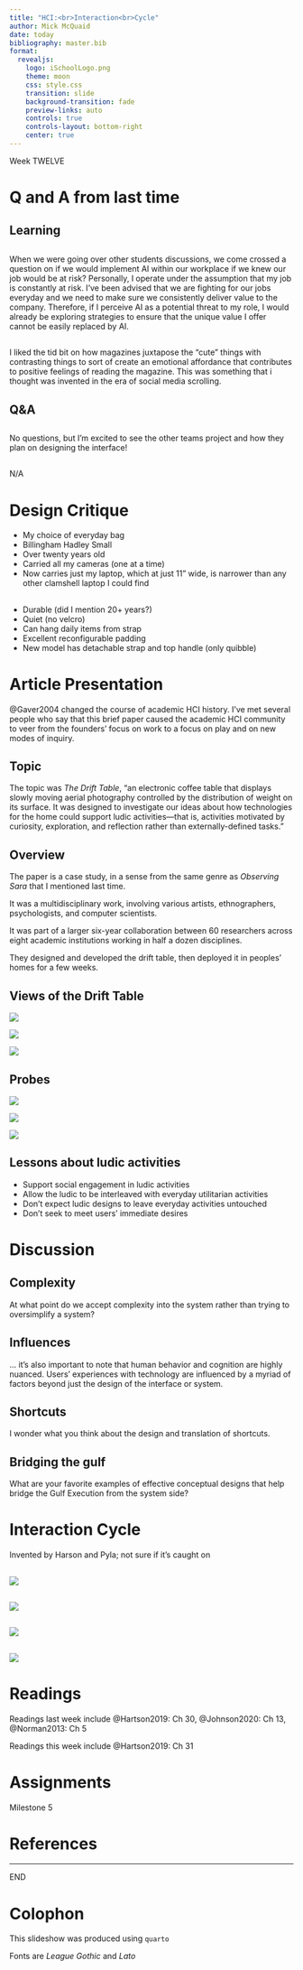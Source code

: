 ```yaml
---
title: "HCI:<br>Interaction<br>Cycle"
author: Mick McQuaid
date: today
bibliography: master.bib
format:
  revealjs:
    logo: iSchoolLogo.png
    theme: moon
    css: style.css
    transition: slide
    background-transition: fade
    preview-links: auto
    controls: true
    controls-layout: bottom-right
    center: true
---
```


::: {.r-fit-text}
Week TWELVE
:::

# Q and A from last time

## Learning

##
When we were going over other students discussions, we come crossed a question on if we would implement AI within our workplace if we knew our job would be at risk?  Personally, I operate under the assumption that my job is constantly at risk.  I've been advised that we are fighting for our jobs everyday and we need to make sure we consistently deliver value to the company. Therefore, if I perceive AI as a potential threat to my role, I would already be exploring strategies to ensure that the unique value I offer cannot be easily replaced by AI.

##
I liked the tid bit on how magazines juxtapose the "cute" things with contrasting things to sort of create an emotional affordance that contributes to positive feelings of reading the magazine. This was something that i thought was invented in the era of social media scrolling.

## Q&A

##
No questions, but I'm excited to see the other teams project and how they plan on designing the interface!

##
N/A

# Design Critique

::: {.incremental}
- My choice of everyday bag
- Billingham Hadley Small
- Over twenty years old
- Carried all my cameras (one at a time)
- Now carries just my laptop, which at just 11" wide, is narrower than any other clamshell laptop I could find
:::

##
::: {.incremental}
- Durable (did I mention 20+ years?)
- Quiet (no velcro)
- Can hang daily items from strap
- Excellent reconfigurable padding
- New model has detachable strap and top handle (only quibble)
:::

# Article Presentation
@Gaver2004 changed the course of academic HCI history. I've met several people who say that this brief paper caused the academic HCI community to veer from the founders' focus on work to a focus on play and on new modes of inquiry.

## Topic
The topic was *The Drift Table*, "an electronic coffee table that displays slowly moving aerial photography controlled by the distribution of weight on its surface. It was designed to investigate our ideas about how technologies for the home could support ludic activities---that is, activities motivated by curiosity, exploration, and reflection rather than externally-defined tasks."

## Overview
The paper is a case study, in a sense from the same genre as *Observing Sara* that I mentioned last time.

It was a multidisciplinary work, involving various artists, ethnographers, psychologists, and computer scientists.

It was part of a larger six-year collaboration between 60 researchers across eight academic institutions working in half a dozen disciplines.

They designed and developed the drift table, then deployed it in peoples' homes for a few weeks.

## Views of the Drift Table

::: {layout-ncol=3}

![](fiHero.png)

![](fiInnards.png)

![](fiInSitu.png)

:::


## Probes

::: {layout-ncol=3}

![](fiLeft.png)

![](fiCenter.png)

![](fiRight.png)

:::

## Lessons about ludic activities
- Support social engagement in ludic activities
- Allow the ludic to be interleaved with everyday utilitarian activities
- Don't expect ludic designs to leave everyday activities untouched
- Don't seek to meet users' immediate desires

# Discussion

## Complexity
At what point do we accept complexity into the system rather than trying to oversimplify a system? 

## Influences
... it's also important to note that human behavior and cognition are highly nuanced. Users' experiences with technology are influenced by a myriad of factors beyond just the design of the interface or system.

## Shortcuts
I wonder what you think about the design and translation of shortcuts.

## Bridging the gulf
What are your favorite examples of effective conceptual designs that help bridge the Gulf Execution from the system side?

# Interaction Cycle
Invented by Harson and Pyla; not sure if it's caught on

##
![](fiStagesOfAction.png)

##
![](fiTransitionToInteraction.png)

##
![](fiMultipleInteractionCycles.png)

##
![](fiStacking.png)

# Readings

Readings last week include @Hartson2019: Ch 30, @Johnson2020: Ch 13, @Norman2013: Ch 5

Readings this week include @Hartson2019: Ch 31

# Assignments
Milestone 5

# References

::: {#refs}
:::

---

::: {.r-fit-text}
END
:::

# Colophon

This slideshow was produced using `quarto`

Fonts are *League Gothic* and *Lato*

